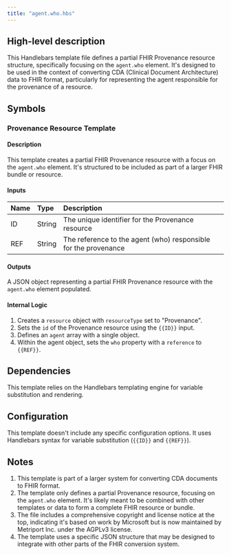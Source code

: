 ```yaml
---
title: "agent.who.hbs"
---
```


## High-level description
This Handlebars template file defines a partial FHIR Provenance resource structure, specifically focusing on the `agent.who` element. It's designed to be used in the context of converting CDA (Clinical Document Architecture) data to FHIR format, particularly for representing the agent responsible for the provenance of a resource.

## Symbols

### Provenance Resource Template
#### Description
This template creates a partial FHIR Provenance resource with a focus on the `agent.who` element. It's structured to be included as part of a larger FHIR bundle or resource.

#### Inputs
| Name | Type | Description |
|:-----|:-----|:------------|
| ID   | String | The unique identifier for the Provenance resource |
| REF  | String | The reference to the agent (who) responsible for the provenance |

#### Outputs
A JSON object representing a partial FHIR Provenance resource with the `agent.who` element populated.

#### Internal Logic
1. Creates a `resource` object with `resourceType` set to "Provenance".
2. Sets the `id` of the Provenance resource using the `{{ID}}` input.
3. Defines an `agent` array with a single object.
4. Within the agent object, sets the `who` property with a `reference` to `{{REF}}`.

## Dependencies
This template relies on the Handlebars templating engine for variable substitution and rendering.

## Configuration
This template doesn't include any specific configuration options. It uses Handlebars syntax for variable substitution (`{{ID}}` and `{{REF}}`).

## Notes
1. This template is part of a larger system for converting CDA documents to FHIR format.
2. The template only defines a partial Provenance resource, focusing on the `agent.who` element. It's likely meant to be combined with other templates or data to form a complete FHIR resource or bundle.
3. The file includes a comprehensive copyright and license notice at the top, indicating it's based on work by Microsoft but is now maintained by Metriport Inc. under the AGPLv3 license.
4. The template uses a specific JSON structure that may be designed to integrate with other parts of the FHIR conversion system.